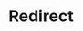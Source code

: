 ---
layout: src/layouts/Redirect.astro
title: Redirect
redirect: https://octopus.com/docs/administration/upgrading/legacy/upgrading-from-octopus-3.x-to-modern
navMenu: false
pubDate: 2023-10-24
---